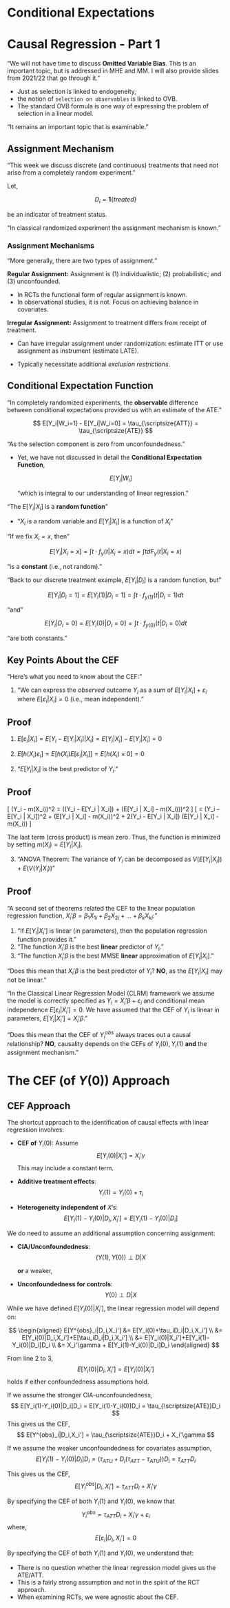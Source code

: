# Conditional Expectations

# Causal Regression - Part 1

"We will not have time to discuss **Omitted Variable Bias**. This is an important topic, but is addressed in MHE and MM. I will also provide slides from 2021/22 that go through it."

-   Just as selection is linked to endogeneity,
-   the notion of `selection on observables` is linked to OVB.
-   The standard OVB formula is one way of expressing the problem of selection in a linear model.

"It remains an important topic that is examinable."

## Assignment Mechanism

"This week we discuss discrete (and continuous) treatments that need not arise from a completely random experiment."

Let,

$$
D_i = \mathbf{1}\{treated\}
$$

be an indicator of treatment status.

"In classical randomized experiment the assignment mechanism is known."

### Assignment Mechanisms

"More generally, there are two types of assignment."

**Regular Assignment:** Assignment is (1) individualistic; (2) probabilistic; and (3) unconfounded.

-   In RCTs the functional form of regular assignment is known.
-   In observational studies, it is not. Focus on achieving balance in covariates.

**Irregular Assignment:** Assignment to treatment differs from receipt of treatment.

-   Can have irregular assignment under randomization: estimate ITT or use assignment as instrument (estimate LATE).

-   Typically necessitate additional *exclusion restrictions*.

## Conditional Expectation Function

"In completely randomized experiments, the **observable** difference between conditional expectations provided us with an estimate of the ATE."

$$
E[Y_i|W_i=1] - E[Y_i|W_i=0] = \tau_{\scriptsize{ATT}} = \tau_{\scriptsize{ATE}}
$$

"As the selection component is zero from unconfoundedness."

-   Yet, we have not discussed in detail the **Conditional Expectation Function**,

    $$
    E[Y_i|W_i]
    $$

    "which is integral to our understanding of linear regression."

"The $E[Y_i|X_i]$ is a **random function**"

-   "$X_i$ is a random variable and $E[Y_i|X_i]$ is a function of $X_i$"

"If we fix $X_i=x$, then"

$$
E[Y_i|X_i=x] = \int t \cdot f_y(t|X_i=x)dt = \int t dF_y(t|X_i=x)
$$

"is a **constant** (i.e., not random)."

"Back to our discrete treatment example, $E[Y_i|D_i]$ is a random function, but"

$$
E[Y_i|D_i=1] = E[Y_i(1)|D_i=1] = \int t \cdot f_{y(1)}(t|D_i=1)dt
$$

"and"

$$
E[Y_i|D_i=0] = E[Y_i(0)|D_i=0] = \int t \cdot f_{y(0)}(t|D_i=0)dt
$$

"are both constants."

## Key Points About the CEF

"Here's what you need to know about the CEF:"

1.  "We can express the *observed* outcome $Y_i$ as a sum of $E[Y_i|X_i]+\varepsilon_i$ where $E[\varepsilon_i|X_i]=0$ (i.e., mean independent)."

::: {.callout-caution collapse="true"}
## Proof

1.  $E[\varepsilon_i | X_i] = E[Y_i - E[Y_i | X_i] | X_i] = E[Y_i | X_i] - E[Y_i | X_i] = 0$

2.  $E[h(X_i)\varepsilon_i] = E[h(X_i)E[\varepsilon_i | X_i]] = E[h(X_i) \times 0] = 0$
:::

2.  "$E[Y_i|X_i]$ is the best predictor of $Y_i$."

::: {.callout-caution collapse="true"}
## Proof

\[ (Y_i - m(X_i))\^2 = \left((Y_i - E\[Y_i \| X_i\]) + (E\[Y_i \| X_i\] - m(X_i))\right)\^2 \] \[ = (Y_i - E\[Y_i \| X_i\])\^2 + (E\[Y_i \| X_i\] - m(X_i))\^2 + 2(Y_i - E\[Y_i \| X_i\]) \times (E\[Y_i \| X_i\] - m(X_i)) \]

The last term (cross product) is mean zero. Thus, the function is minimized by setting $m(X_i) = E[Y_i | X_i]$.
:::

3.  "ANOVA Theorem: The variance of $Y_i$ can be decomposed as $V(E[Y_i|X_i])+E(V(Y_i|X_i))$"

::: {.callout-caution collapse="true"}
## Proof
:::

"A second set of theorems related the CEF to the linear population regression function, $X_i'\beta = \beta_1X_{1i} + \beta_2X_{2i} + \ldots + \beta_kX_{ki}$:"

1.  "If $E[Y_i|X_i']$ is linear (in parameters), then the population regression function provides it."
2.  "The function $X_i'\beta$ is the best **linear** predictor of $Y_i$."
3.  "The function $X_i'\beta$ is the best MMSE **linear** approximation of $E[Y_i|X_i]$."

"Does this mean that $X_i'\beta$ is the best predictor of $Y_i$? **NO**, as the $E[Y_i|X_i]$ may not be linear."

"In the Classical Linear Regression Model (CLRM) framework we assume the model is correctly specified as $Y_i = X_i'\beta + \varepsilon_i$ and conditional mean independence $E[\varepsilon_i|X_i'] = 0$. We have assumed that the CEF of $Y_i$ is linear in parameters, $E[Y_i|X_i'] = X_i'\beta$."

"Does this mean that the CEF of $Y^{obs}_i$ always traces out a causal relationship? **NO**, causality depends on the CEFs of $Y_i(0), Y_i(1)$ **and** the assignment mechanism."

# The CEF (of $Y(0)$) Approach

## CEF Approach

The shortcut approach to the identification of causal effects with linear regression involves:

-   **CEF of** $Y_i(0)$: Assume $$
    E[Y_i(0)|X_i'] = X_i'\gamma
    $$ This may include a constant term.

-   **Additive treatment effects**: $$
    Y_i(1) = Y_i(0) + \tau_i
    $$

-   **Heterogeneity independent of** $X$'s: $$
    E[Y_i(1) - Y_i(0)|D_i,X_i'] = E[Y_i(1) - Y_i(0)|D_i]
    $$

We do need to assume an additional assumption concerning assignment:

-   **CIA/Unconfoundedness**: $$
    (Y(1),Y(0)) \perp D | X
    $$

    **or** a weaker,

-   **Unconfoundedness for controls**: $$
    Y(0) \perp D | X
    $$

While we have defined $E[Y_i(0)|X_i']$, the linear regression model will depend on:

$$
\begin{aligned}
E[Y^{obs}_i|D_i,X_i'] &= E[Y_i(0)+\tau_iD_i|D_i,X_i'] \\
                      &= E[Y_i(0)|D_i,X_i']+E[\tau_iD_i|D_i,X_i'] \\
                      &= E[Y_i(0)|X_i']+E[Y_i(1)-Y_i(0)|D_i]D_i \\
                      &= X_i'\gamma + E[Y_i(1)-Y_i(0)|D_i]D_i
\end{aligned}
$$

From line 2 to 3, $$
E[Y_i(0)|D_i,X_i'] = E[Y_i(0)|X_i']
$$ holds if either confoundedness assumptions hold.

If we assume the stronger CIA-unconfoundedness, $$
E[Y_i(1)-Y_i(0)|D_i]D_i = E[Y_i(1)-Y_i(0)]D_i = \tau_{\scriptsize{ATE}}D_i
$$ This gives us the CEF, $$
E[Y^{obs}_i|D_i,X_i'] = \tau_{\scriptsize{ATE}}D_i + X_i'\gamma
$$

If we assume the weaker unconfoundedness for covariates assumption, $$
E[Y_i(1)-Y_i(0)|D_i]D_i = \left(\tau_{ATU} + D_i(\tau_{ATT}-\tau_{ATU})\right)D_i = \tau_{ATT}D_i
$$

This gives us the CEF, $$
E[Y^{obs}_i|D_i,X_i'] = \tau_{ATT}D_i + X_i'\gamma
$$

By specifying the CEF of both $Y_i(1)$ and $Y_i(0)$, we know that $$
Y^{obs}_i = \tau_{ATT}D_i + X_i'\gamma + \varepsilon_i
$$ where, $$
E[\varepsilon_i|D_i,X_i'] = 0
$$

By specifying the CEF of both $Y_i(1)$ and $Y_i(0)$, we understand that:

-   There is no question whether the linear regression model gives us the ATE/ATT.
-   This is a fairly strong assumption and not in the spirit of the RCT approach.
-   When examining RCTs, we were agnostic about the CEF.

